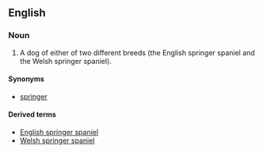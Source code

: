 ==English==
===Noun===
{{wikipedia}}
{{en-noun|head=[[springer]] [[spaniel]]}}

#A dog of either of two different breeds (the English springer spaniel and the Welsh springer spaniel).

====Synonyms====
*[[springer]]

====Derived terms====
*[[English springer spaniel]]
*[[Welsh springer spaniel]]